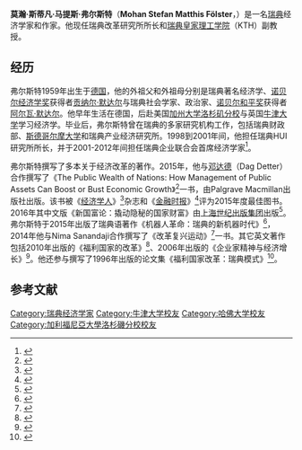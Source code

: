 {{Infobox writer
| name = 斯蒂凡·弗尔斯特
| image =
| birth_date =  {{Birth date and age|1959|6|23}}
| birth_place = [[德国|德国]]
| nationality = [[瑞典|瑞典]], 德国
| alma_mater = [[牛津大学|牛津大学]] (D Phil)<br>[[哈佛大学|哈佛大学]] (MA)<br>[[UCLA|UCLA]] (BA)
| subject = [[制度经济学|制度经济学]]
| movement = [[新制度经济学|新制度经济学]]
| notablework = 《新国富论：撬动隐秘的国家财富》
}}
'''莫瀚·斯蒂凡·马提斯·弗尔斯特'''（'''Mohan Stefan Matthis Fölster'''，{{bd|1959年|6月23日|}}）是一名[[瑞典|瑞典]]经济学家和作家。他现任瑞典改革研究所所长和[[皇家工学院|瑞典皇家理工学院]]（KTH）副教授。

==经历==
弗尔斯特1959年出生于[[德国|德国]]，他的外祖父和外祖母分别是瑞典著名经济学、[[诺贝尔经济学奖|诺贝尔经济学奖]]获得者[[贡纳尔·默达尔|贡纳尔·默达尔]]与瑞典社会学家、政治家、[[诺贝尔和平奖|诺贝尔和平奖]]获得者[[阿尔瓦·默达尔|阿尔瓦·默达尔]]。他早年生活在德国，后赴美国[[加州大学洛杉矶分校|加州大学洛杉矶分校]]与英国[[牛津大学|牛津大学]]学习经济学。毕业后，弗尔斯特曾在瑞典的多家研究机构工作，包括瑞典财政部、[[斯德哥尔摩大学|斯德哥尔摩大学]]和瑞典产业经济研究所。1998到2001年间，他担任瑞典HUI研究所所长，并于2001-2012年间担任瑞典企业联合会首席经济学家<ref>{{cite web|url=http://volante.se/forfattare-och-talare/stefan-folster/|title=Stefan Fölster|publisher=Volante|accessdate=2016-11-07|language=sv|archive-date=2016-10-11|archive-url=https://web.archive.org/web/20161011145129/http://volante.se/forfattare-och-talare/stefan-folster/|dead-url=no}}</ref>。

弗尔斯特撰写了多本关于经济改革的著作。2015年，他与[[邓达德|邓达德]]（Dag Detter）合作撰写了《The Public Wealth of Nations: How Management of Public Assets Can Boost or Bust Economic Growth》<ref>{{cite web|url=http://www.palgrave.com/us/book/9781137519849|title=The Public Wealth of Nations|publisher=Palgrave Macmillan|accessdate=2016-11-07|language=en|archive-date=2016-10-28|archive-url=https://web.archive.org/web/20161028022209/http://www.palgrave.com/us/book/9781137519849|dead-url=no}}</ref>一书，由Palgrave Macmillan出版社出版。该书被《[[经济学人|经济学人]]》<ref>{{cite web|url=http://www.economist.com/news/books-and-arts/21679439-best-books-year-are-about-north-korea-detroit-nagasaki-and-being-pilot-shelf|title=The best books this year are about North Korea, Detroit, Nagasaki and being a pilot|publisher=[[经济学人|经济学人]]|date=2015-12-05|accessdate=2016-11-07|language=en|archive-date=2016-11-07|archive-url=https://web.archive.org/web/20161107012432/http://www.economist.com/news/books-and-arts/21679439-best-books-year-are-about-north-korea-detroit-nagasaki-and-being-pilot-shelf|dead-url=no}}</ref>杂志和《[[金融时报_(英国)|金融时报]]》<ref>{{cite web|url=https://www.ft.com/content/dbbe9112-940a-11e5-b190-291e94b77c8f|publisher=[[金融时报_(英国)|金融时报]]|title=The FT's best books of 2015|date=2015-11-27|accessdate=2016-11-07|language=en|archive-date=2016-10-28|archive-url=https://web.archive.org/web/20161028083451/https://www.ft.com/content/dbbe9112-940a-11e5-b190-291e94b77c8f|dead-url=no}}</ref>评为2015年度最佳图书。2016年其中文版《新国富论：撬动隐秘的国家财富》由[[上海世纪出版集团|上海世纪出版集团]]出版<ref>{{cite web|url=http://www.shcpg.com.cn/sjcb/view.aspx?id=2020100001007449|title=新国富论——撬动隐秘的国家公共财富|publisher=[[上海世纪出版集团|上海世纪出版集团]]|accessdate=2016-11-07|archive-date=2016-11-07|archive-url=https://web.archive.org/web/20161107155414/http://www.shcpg.com.cn/sjcb/view.aspx?id=2020100001007449|dead-url=no}}</ref>。弗尔斯特于2015年出版了瑞典语著作《机器人革命：瑞典的新机器时代》<ref>{{cite web|url=http://volante.se/2015/09/robotrevolutionen-ny-bok-fran-stefan-folster/|title=Robotrevolutionen – ny bok från Stefan Fölster|date=2015-09-16|publisher=Volante|accessdate=2016-11-07|language=sv|archive-date=2016-10-28|archive-url=https://web.archive.org/web/20161028024619/http://volante.se/2015/09/robotrevolutionen-ny-bok-fran-stefan-folster/|dead-url=yes}}</ref>，2014年他与Nima Sanandaji合作撰写了《改革复兴运动》<ref>{{cite book|url=http://timbro.se/en/bookstore/books/renaissance-for-reforms|title=Renaissance for Reforms|isbn=9789175669861|publisher=Timbro|language=en|access-date=2016-11-07|archive-url=https://web.archive.org/web/20161028083622/http://timbro.se/en/bookstore/books/renaissance-for-reforms|archive-date=2016-10-28|dead-url=yes}}</ref>一书。其它英文著作包括2010年出版的《福利国家的改革》<ref>{{cite book|url=http://press.uchicago.edu/ucp/books/book/chicago/R/bo6950923.html|title=Reforming the Welfare State|publisher=[[芝加哥大学|芝加哥大学]]出版社|isbn=9780226261928|date=2010-04|language=en|access-date=2016-11-07|archive-date=2016-09-26|archive-url=https://web.archive.org/web/20160926124752/http://www.press.uchicago.edu/ucp/books/book/chicago/R/bo6950923.html|dead-url=yes}}</ref>、2006年出版的《企业家精神与经济增长》<ref>{{cite book|url=https://www.e-elgar.com/shop/entrepreneurship-and-economic-growth?___website=uk_warehouse|title=Entrepreneurship and Economic Growth|publisher=Edward Elgar Publishing|isbn=9781845421342|date=2006|language=en|access-date=2016-11-07|archive-date=2016-11-04|archive-url=https://web.archive.org/web/20161104053420/https://www.e-elgar.com/shop/entrepreneurship-and-economic-growth?___website=uk_warehouse|dead-url=yes}}</ref>。他还参与撰写了1996年出版的论文集《福利国家改革：瑞典模式》<ref>{{cite book|chapterurl=http://www.nber.org/chapters/c6526.pdf|title=The Welfare State in Transition: Reforming the Swedish Model|publisher=[[芝加哥大学|芝加哥大学]]出版社|isbn=0226261786|date=1997-01|url=http://www.nber.org/books/free97-1|chapter=The Social Costs of Regulation and Lack of Competition in Sweden: A Summary|editors=Freeman, Richard B.; Topel, Robert; and Swedenborg, Birgitta.|last=Fölster|first=Stefan|coauthors=Peltzman, Sam|access-date=2016-11-07|archive-date=2020-09-02|archive-url=https://web.archive.org/web/20200902191709/https://nber.org/books/free97-1|dead-url=no}}</ref>。

== 参考文献 ==
{{reflist|2}}

{{normdaten}}
{{DEFAULTSORT:Folster}}
[[Category:瑞典经济学家|Category:瑞典经济学家]]
[[Category:牛津大学校友|Category:牛津大学校友]]
[[Category:哈佛大学校友|Category:哈佛大学校友]]
[[Category:加利福尼亞大學洛杉磯分校校友|Category:加利福尼亞大學洛杉磯分校校友]]